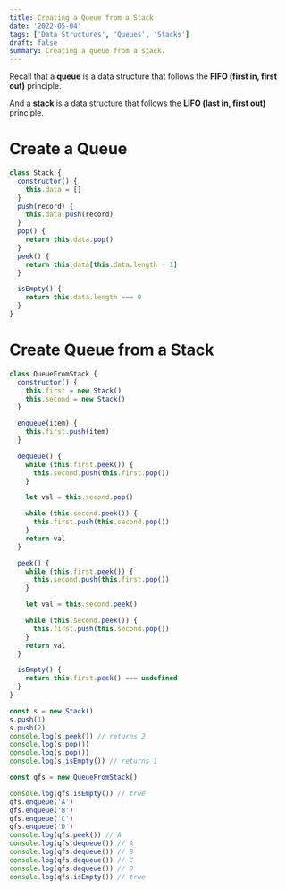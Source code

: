 ```yaml
---
title: Creating a Queue from a Stack
date: '2022-05-04'
tags: ['Data Structures', 'Queues', 'Stacks']
draft: false
summary: Creating a queue from a stack.
---
```


<TOCInline toc={props.toc} asDisclosure toHeading={3} />

Recall that a **queue** is a data structure that follows the **FIFO (first in, first out)** principle.

And a **stack** is a data structure that follows the **LIFO (last in, first out)** principle.

# Create a Queue

```js
class Stack {
  constructor() {
    this.data = []
  }
  push(record) {
    this.data.push(record)
  }
  pop() {
    return this.data.pop()
  }
  peek() {
    return this.data[this.data.length - 1]
  }

  isEmpty() {
    return this.data.length === 0
  }
}
```

# Create Queue from a Stack

```js
class QueueFromStack {
  constructor() {
    this.first = new Stack()
    this.second = new Stack()
  }

  enqueue(item) {
    this.first.push(item)
  }

  dequeue() {
    while (this.first.peek()) {
      this.second.push(this.first.pop())
    }

    let val = this.second.pop()

    while (this.second.peek()) {
      this.first.push(this.second.pop())
    }
    return val
  }

  peek() {
    while (this.first.peek()) {
      this.second.push(this.first.pop())
    }

    let val = this.second.peek()

    while (this.second.peek()) {
      this.first.push(this.second.pop())
    }
    return val
  }

  isEmpty() {
    return this.first.peek() === undefined
  }
}

const s = new Stack()
s.push(1)
s.push(2)
console.log(s.peek()) // returns 2
console.log(s.pop())
console.log(s.pop())
console.log(s.isEmpty()) // returns 1

const qfs = new QueueFromStack()

console.log(qfs.isEmpty()) // true
qfs.enqueue('A')
qfs.enqueue('B')
qfs.enqueue('C')
qfs.enqueue('D')
console.log(qfs.peek()) // A
console.log(qfs.dequeue()) // A
console.log(qfs.dequeue()) // B
console.log(qfs.dequeue()) // C
console.log(qfs.dequeue()) // D
console.log(qfs.isEmpty()) // true
```
